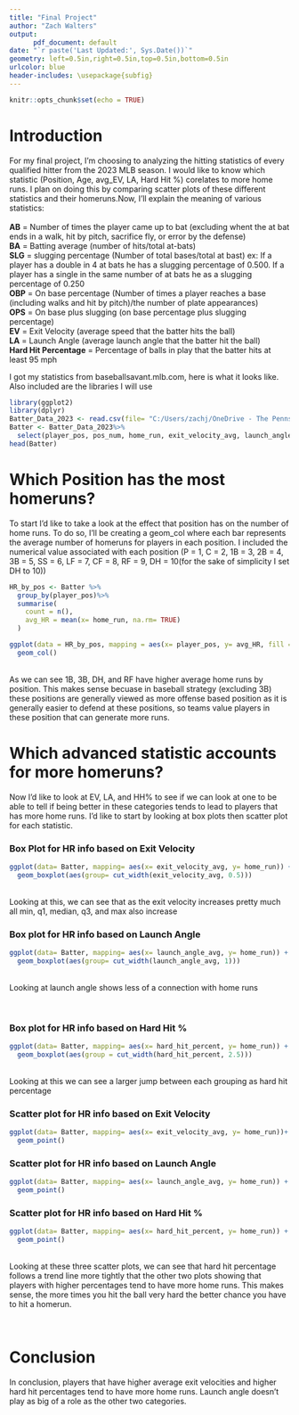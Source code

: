 ```yaml
---
title: "Final Project"
author: "Zach Walters"
output: 
      pdf_document: default
date: "`r paste('Last Updated:', Sys.Date())`"
geometry: left=0.5in,right=0.5in,top=0.5in,bottom=0.5in
urlcolor: blue
header-includes: \usepackage{subfig}
---
```

```r
knitr::opts_chunk$set(echo = TRUE)
```

# Introduction

For my final project, I'm choosing to analyzing the hitting statistics of every qualified hitter from the 2023 MLB season. I would like to know which statistic (Position, Age, avg_EV, LA, Hard Hit %) corelates to more home runs. I plan on doing this by comparing scatter plots of these different statistics and their homeruns.Now, I'll explain the meaning of various statistics:\
\
**AB** = Number of times the player came up to bat (excluding whent the at bat ends in a walk, hit by pitch, sacrifice fly, or error by the defense)\
**BA** = Batting average (number of hits/total at-bats)\
**SLG** = slugging percentage (Number of total bases/total at bast) ex: If a player has a double in 4 at bats he has a slugging percentage of 0.500. If a player has a single in the same number of at bats he as a slugging percentage of 0.250\
**OBP** = On base percentage (Number of times a player reaches a base (including walks and hit by pitch)/the number of plate appearances)\
**OPS** = On base plus slugging (on base percentage plus slugging percentage)\
**EV** = Exit Velocity (average speed that the batter hits the ball)\
**LA** = Launch Angle (average launch angle that the batter hit the ball)\
**Hard Hit Percentage** = Percentage of balls in play that the batter hits at least 95 mph\

I got my statistics from baseballsavant.mlb.com, here is what it looks like. Also included are the libraries I will use

```r
library(ggplot2)
library(dplyr)
Batter_Data_2023 <- read.csv(file= "C:/Users/zachj/OneDrive - The Pennsylvania State University/5th Semester/STAT 184/Final Project/stats.csv")
Batter <- Batter_Data_2023%>%
  select(player_pos, pos_num, home_run, exit_velocity_avg, launch_angle_avg, hard_hit_percent)
head(Batter)
```

\newpage

# Which Position has the most homeruns?
To start I'd like to take a look at the effect that position has on the number of home runs. To do so, I'll be creating a geom_col where each bar represents the average number of homeruns for players in each position. I included the numerical value associated with each position (P = 1, C = 2, 1B = 3, 2B = 4, 3B = 5, SS = 6, LF = 7, CF = 8, RF = 9, DH = 10(for the sake of simplicity I set DH to 10))

```r
HR_by_pos <- Batter %>%
  group_by(player_pos)%>%
  summarise(
    count = n(),
    avg_HR = mean(x= home_run, na.rm= TRUE)
  )

ggplot(data = HR_by_pos, mapping = aes(x= player_pos, y= avg_HR, fill = player_pos)) +
  geom_col()
```
\
As we can see 1B, 3B, DH, and RF have higher average home runs by position. This makes sense becuase in baseball strategy (excluding 3B) these positions are generally viewed as more offense based position as it is generally easier to defend at these positions, so teams value players in these position that can generate more runs.

 \newpage

# Which advanced statistic accounts for more homeruns?

Now I'd like to look at EV, LA, and HH% to see if we can look at one to be able to tell if being better in these categories tends to lead to players that has more home runs. I'd like to start by looking at box plots then scatter plot for each statistic.

### Box Plot for HR info based on Exit Velocity

```r
ggplot(data= Batter, mapping= aes(x= exit_velocity_avg, y= home_run)) +
  geom_boxplot(aes(group= cut_width(exit_velocity_avg, 0.5)))
```
\
Looking at this, we can see that as the exit velocity increases pretty much all min, q1, median, q3, and max also increase



### Box plot for HR info based on Launch Angle
```r
ggplot(data= Batter, mapping= aes(x= launch_angle_avg, y= home_run)) + 
  geom_boxplot(aes(group= cut_width(launch_angle_avg, 1)))
```
\
Looking at launch angle shows less of a connection with home runs

\

### Box plot for HR info based on Hard Hit %
```r
ggplot(data= Batter, mapping= aes(x= hard_hit_percent, y= home_run)) +
  geom_boxplot(aes(group = cut_width(hard_hit_percent, 2.5)))
```
\
Looking at this we can see a larger jump between each grouping as hard hit percentage



### Scatter plot for HR info based on Exit Velocity
```r
ggplot(data= Batter, mapping= aes(x= exit_velocity_avg, y= home_run))+
  geom_point()
```


\newpage

### Scatter plot for HR info based on Launch Angle
```r
ggplot(data= Batter, mapping= aes(x= launch_angle_avg, y= home_run)) +
  geom_point()
```




### Scatter plot for HR info based on Hard Hit %
```r
ggplot(data= Batter, mapping= aes(x= hard_hit_percent, y= home_run)) +
  geom_point()
```
\
Looking at these three scatter plots, we can see that hard hit percentage follows a trend line more tightly that the other two plots showing that players with higher percentages tend to have more home runs. This makes sense, the more times you hit the ball very hard the better chance you have to hit a homerun.

\

# Conclusion
In conclusion, players that have higher average exit velocities and higher hard hit percentages tend to have more home runs. Launch angle doesn't play as big of a role as the other two categories.